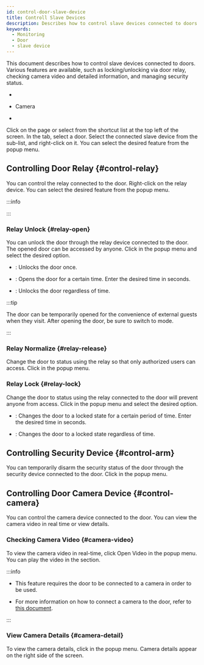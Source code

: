 ```yaml
---
id: control-door-slave-device
title: Controll Slave Devices
description: Describes how to control slave devices connected to doors.
keywords:
  - Monitoring
  - Door
  - slave device
---
```


This document describes how to control slave devices connected to doors. Various features are available, such as locking/unlocking via door relay, checking camera video and detailed information, and managing security status.

* <Cmd sid='arena.tree.door.doorRelay' className='normal' />

* Camera

* <Cmd sid='arena.tree.contextMenu.arm' className='normal' />

Click <Cmd sid='shell.header.arena' /> on the <Cmd sid='shell.header.launcher' /> page or select <Cmd sid='shell.header.arena' /> from the shortcut list at the top left of the screen. In the <Cmd sid='arena.tree.door.title' /> tab, select a door. Select the connected slave device from the sub-list, and right-click on it. You can select the desired feature from the popup menu.

## Controlling Door Relay {#control-relay}

You can control the relay connected to the door. Right-click on the relay device. You can select the desired feature from the popup menu.

:::info

<Glossary termid='relay'/>

:::

### Relay Unlock {#relay-open}

You can unlock the door through the relay device connected to the door. The opened door can be accessed by anyone. Click <Cmd sid='arena.tree.contextMenu.unlock' /> in the popup menu and select the desired option.

* <Cmd sid='arena.tree.contextMenu.unlockOnce' />: Unlocks the door once.

* <Cmd sid='arena.tree.contextMenu.unlockTimed' />: Opens the door for a certain time. Enter the desired time in seconds.

* <Cmd sid='arena.tree.contextMenu.unlockPermanent' />: Unlocks the door regardless of time.

:::tip

The door can be temporarily opened for the convenience of external guests when they visit. After opening the door, be sure to switch to <Cmd sid='arena.tree.contextMenu.normalize' /> mode.

:::

### Relay Normalize {#relay-release}

Change the door to <Cmd sid='arena.tree.contextMenu.normalize' /> status using the relay so that only authorized users can access. Click <Cmd sid='arena.tree.contextMenu.normalize' /> in the popup menu. 

### Relay Lock {#relay-lock}

Change the door to <Cmd sid='arena.tree.contextMenu.lock' /> status using the relay connected to the door will prevent anyone from access. Click <Cmd sid='arena.tree.contextMenu.lock' /> in the popup menu and select the desired option.

* <Cmd sid='arena.tree.contextMenu.unlockTimed' />: Changes the door to a locked state for a certain period of time. Enter the desired time in seconds.

* <Cmd sid='arena.tree.contextMenu.lockPermanent' />: Changes the door to a locked state regardless of time.

## Controlling Security Device {#control-arm}

You can temporarily disarm the security status of the door through the security device connected to the door. Click <Cmd sid='arena.tree.contextMenu.disarm' /> in the popup menu.

## Controlling Door Camera Device {#control-camera}

You can control the camera device connected to the door. You can view the camera video in real time or view details.

### Checking Camera Video {#camera-video}

To view the camera video in real-time, click <Cmd>Open Video</Cmd> in the popup menu. You can play the video in the <Cmd sid='shell.header.arena' /> section.

:::info

* This feature requires the door to be connected to a camera in order to be used.

* For more information on how to connect a camera to the door, refer to [this document](#).

:::

### View Camera Details {#camera-detail}

To view the camera details, click <Cmd sid='arena.tree.contextMenu.viewDetail' /> in the popup menu. Camera details appear on the right side of the screen.
